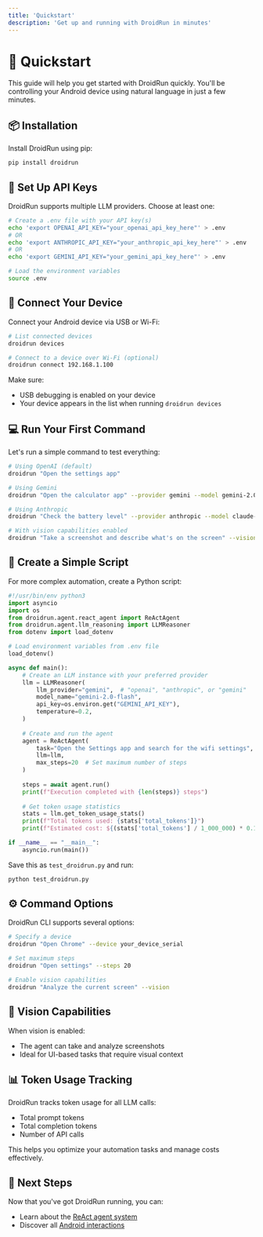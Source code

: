 ```yaml
---
title: 'Quickstart'
description: 'Get up and running with DroidRun in minutes'
---
```


# 🚀 Quickstart

This guide will help you get started with DroidRun quickly. You'll be controlling your Android device using natural language in just a few minutes.

## 📦 Installation

Install DroidRun using pip:

```bash
pip install droidrun
```

## 🔑 Set Up API Keys

DroidRun supports multiple LLM providers. Choose at least one:

```bash
# Create a .env file with your API key(s)
echo 'export OPENAI_API_KEY="your_openai_api_key_here"' > .env
# OR
echo 'export ANTHROPIC_API_KEY="your_anthropic_api_key_here"' > .env
# OR
echo 'export GEMINI_API_KEY="your_gemini_api_key_here"' > .env

# Load the environment variables
source .env
```

## 📱 Connect Your Device

Connect your Android device via USB or Wi-Fi:

```bash
# List connected devices
droidrun devices

# Connect to a device over Wi-Fi (optional)
droidrun connect 192.168.1.100
```

Make sure:
- USB debugging is enabled on your device
- Your device appears in the list when running `droidrun devices`

## 💻 Run Your First Command

Let's run a simple command to test everything:

```bash
# Using OpenAI (default)
droidrun "Open the settings app"

# Using Gemini
droidrun "Open the calculator app" --provider gemini --model gemini-2.0-flash

# Using Anthropic
droidrun "Check the battery level" --provider anthropic --model claude-3-sonnet-20240229

# With vision capabilities enabled
droidrun "Take a screenshot and describe what's on the screen" --vision
```

## 📝 Create a Simple Script

For more complex automation, create a Python script:

```python
#!/usr/bin/env python3
import asyncio
import os
from droidrun.agent.react_agent import ReActAgent
from droidrun.agent.llm_reasoning import LLMReasoner
from dotenv import load_dotenv

# Load environment variables from .env file
load_dotenv()

async def main():
    # Create an LLM instance with your preferred provider
    llm = LLMReasoner(
        llm_provider="gemini",  # "openai", "anthropic", or "gemini"
        model_name="gemini-2.0-flash",
        api_key=os.environ.get("GEMINI_API_KEY"),
        temperature=0.2,
    )
    
    # Create and run the agent
    agent = ReActAgent(
        task="Open the Settings app and search for the wifi settings",
        llm=llm,
        max_steps=20  # Set maximum number of steps
    )
    
    steps = await agent.run()
    print(f"Execution completed with {len(steps)} steps")
    
    # Get token usage statistics
    stats = llm.get_token_usage_stats()
    print(f"Total tokens used: {stats['total_tokens']}")
    print(f"Estimated cost: ${(stats['total_tokens'] / 1_000_000) * 0.10:.4f}")  # $0.10 per 1M tokens example

if __name__ == "__main__":
    asyncio.run(main())
```

Save this as `test_droidrun.py` and run:

```bash
python test_droidrun.py
```

## ⚙️ Command Options

DroidRun CLI supports several options:

```bash
# Specify a device
droidrun "Open Chrome" --device your_device_serial

# Set maximum steps
droidrun "Open settings" --steps 20

# Enable vision capabilities
droidrun "Analyze the current screen" --vision

```

## 🔎 Vision Capabilities

When vision is enabled:

- The agent can take and analyze screenshots
- Ideal for UI-based tasks that require visual context

## 📊 Token Usage Tracking

DroidRun tracks token usage for all LLM calls:

- Total prompt tokens
- Total completion tokens
- Number of API calls

This helps you optimize your automation tasks and manage costs effectively.

## 🎉 Next Steps

Now that you've got DroidRun running, you can:

- Learn about the [ReAct agent system](/concepts/agent)
- Discover all [Android interactions](/concepts/android-control)